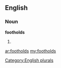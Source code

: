 ==English==

===Noun===
'''footholds'''

# {{plural of|[[foothold]]}}

[[Category:English plurals]]

[[ar:footholds]]
[[my:footholds]]